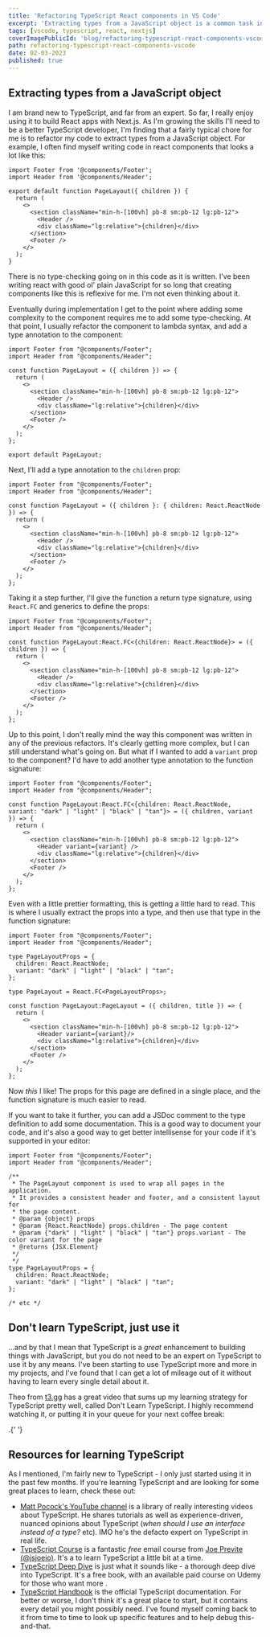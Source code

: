 ```yaml
---
title: 'Refactoring TypeScript React components in VS Code'
excerpt: 'Extracting types from a JavaScript object is a common task in TypeScript. This post shows how to do it with VS Code.'
tags: [vscode, typescript, react, nextjs]
coverImagePublicId: 'blog/refactoring-typescript-react-components-vscode/cover'
path: refactoring-typescript-react-components-vscode
date: 02-03-2023
published: true
---
```


## Extracting types from a JavaScript object

I am brand new to TypeScript, and far from an expert. So far, I really enjoy using it to build React apps with Next.js. As I'm growing the skills I'll need to be a better TypeScript developer, I'm finding that a fairly typical chore for me is to refactor my code to extract types from a JavaScript object. For example, I often find myself writing code in react components that looks a lot like this:

```tsx
import Footer from '@components/Footer';
import Header from '@components/Header';

export default function PageLayout({ children }) {
  return (
    <>
      <section className="min-h-[100vh] pb-8 sm:pb-12 lg:pb-12">
        <Header />
        <div className="lg:relative">{children}</div>
      </section>
      <Footer />
    </>
  );
}
```

There is no type-checking going on in this code as it is written. I've been writing react with good ol' plain JavaScript for so long that creating components like this is reflexive for me. I'm not even thinking about it.

Eventually during implementation I get to the point where adding some complexity to the component requires me to add some type-checking. At that point, I usually refactor the component to lambda syntax, and add a type annotation to the component:

```tsx
import Footer from "@components/Footer";
import Header from "@components/Header";

const function PageLayout = ({ children }) => {
  return (
    <>
      <section className="min-h-[100vh] pb-8 sm:pb-12 lg:pb-12">
        <Header />
        <div className="lg:relative">{children}</div>
      </section>
      <Footer />
    </>
  );
};

export default PageLayout;
```

Next, I'll add a type annotation to the `children` prop:

```tsx
import Footer from "@components/Footer";
import Header from "@components/Header";

const function PageLayout = ({ children }: { children: React.ReactNode }) => {
  return (
    <>
      <section className="min-h-[100vh] pb-8 sm:pb-12 lg:pb-12">
        <Header />
        <div className="lg:relative">{children}</div>
      </section>
      <Footer />
    </>
  );
};
```

Taking it a step further, I'll give the function a return type signature, using `React.FC` and generics to define the props:

```tsx
import Footer from "@components/Footer";
import Header from "@components/Header";

const function PageLayout:React.FC<{children: React.ReactNode}> = ({ children }) => {
  return (
    <>
      <section className="min-h-[100vh] pb-8 sm:pb-12 lg:pb-12">
        <Header />
        <div className="lg:relative">{children}</div>
      </section>
      <Footer />
    </>
  );
};
```

Up to this point, I don't really mind the way this component was written in any of the previous refactors. It's clearly getting more complex, but I can still understand what's going on. But what if I wanted to add a `variant` prop to the component? I'd have to add another type annotation to the function signature:

```tsx
import Footer from "@components/Footer";
import Header from "@components/Header";

const function PageLayout:React.FC<{children: React.ReactNode, variant: "dark" | "light" | "black" | "tan"}> = ({ children, variant }) => {
  return (
    <>
      <section className="min-h-[100vh] pb-8 sm:pb-12 lg:pb-12">
        <Header variant={variant} />
        <div className="lg:relative">{children}</div>
      </section>
      <Footer />
    </>
  );
};
```

Even with a little prettier formatting, this is getting a little hard to read. This is where I usually extract the props into a type, and then use that type in the function signature:

```tsx
import Footer from "@components/Footer";
import Header from "@components/Header";

type PageLayoutProps = {
  children: React.ReactNode;
  variant: "dark" | "light" | "black" | "tan";
};

type PageLayout = React.FC<PageLayoutProps>;

const function PageLayout:PageLayout = ({ children, title }) => {
  return (
    <>
      <section className="min-h-[100vh] pb-8 sm:pb-12 lg:pb-12">
        <Header variant={variant}/>
        <div className="lg:relative">{children}</div>
      </section>
      <Footer />
    </>
  );
};

```

Now _this_ I like! The props for this page are defined in a single place, and the function signature is much easier to read.

If you want to take it further, you can add a JSDoc comment to the type definition to add some documentation. This is a good way to document your code, and it's also a good way to get better intellisense for your code if it's supported in your editor:

```tsx
import Footer from "@components/Footer";
import Header from "@components/Header";

/**
 * The PageLayout component is used to wrap all pages in the application.
 * It provides a consistent header and footer, and a consistent layout for
 * the page content.
 * @param {object} props
 * @param {React.ReactNode} props.children - The page content
 * @param {"dark" | "light" | "black" | "tan"} props.variant - The color variant for the page
 * @returns {JSX.Element}
 */
 */
type PageLayoutProps = {
  children: React.ReactNode;
  variant: "dark" | "light" | "black" | "tan";
};

/* etc */
```

## Don't learn TypeScript, just use it

...and by that I mean that TypeScript is a _great_ enhancement to building things with JavaScript, but you do not need to be an expert on TypeScript to use it by any means. I've been starting to use TypeScript more and more in my projects, and I've found that I can get a lot of mileage out of it without having to learn every single detail about it.

Theo from [t3.gg](https://t3.gg) has a great video that sums up my learning strategy for TypeScript pretty well, called Don't Learn TypeScript. I highly recommend watching it, or putting it in your queue for your next coffee break:

<YouTube youTubeId="kRiD6ZpAN_o" />.{' '}

## Resources for learning TypeScript

As I mentioned, I'm fairly new to TypeScript - I only just started using it in the past few months. If you're learning TypeScript and are looking for some great places to learn, check these out:

- [Matt Pocock's YouTube channel](https://www.youtube.com/@mattpocockuk) is a library of really interesting videos about TypeScript. He shares tutorials as well as experience-driven, nuanced opinions about TypeScript (_when should I use an interface instead of a type?_ etc). IMO he's the defacto expert on TypeScript in real life.
- [TypeScript Course](https://www.typescriptcourse.com/) is a fantastic _free_ email course from [Joe Previte](https://jsjoe.io) [(@jsjoeio)](https://twitter.com/jsjoeio). It's a to learn TypeScript a little bit at a time.
- [TypeScript Deep Dive](https://basarat.gitbook.io/typescript/) is just what it sounds like - a thorough deep dive into TypeScript. It's a free book, with an available paid course on Udemy for those who want more .
- [TypeScript Handbook](https://www.typescriptlang.org/docs/handbook/intro.html) is the official TypeScript documentation. For better or worse, I don't think it's a great place to start, but it contains every detail you might possibly need. I've found myself coming back to it from time to time to look up specific features and to help debug this-and-that.
